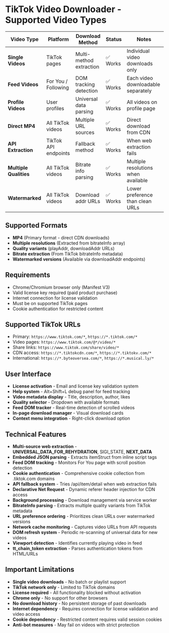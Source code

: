 # TikTok Video Downloader - Supported Video Types

| Video Type             | Platform                | Download Method         | Status     | Notes                              |
| ---------------------- | ----------------------- | ----------------------- | ---------- | ---------------------------------- |
| **Single Videos**      | TikTok pages            | Multi-method extraction | ✅ Works   | Individual video downloads only    |
| **Feed Videos**        | For You / Following     | DOM tracking detection  | ✅ Works   | Each video downloadable separately |
| **Profile Videos**     | User profiles           | Universal data parsing  | ✅ Works   | All videos on profile page         |
| **Direct MP4**         | All TikTok videos       | Multiple URL sources    | ✅ Works   | Direct download from CDN           |
| **API Extraction**     | TikTok API endpoints    | Fallback method         | ✅ Works   | When web extraction fails          |
| **Multiple Qualities** | All TikTok videos       | Bitrate info parsing    | ✅ Works   | Multiple resolutions when available|
| **Watermarked**        | All TikTok videos       | Download addr URLs      | ✅ Works   | Lower preference than clean URLs   |

## Supported Formats

- **MP4** (Primary format - direct CDN downloads)
- **Multiple resolutions** (Extracted from bitrateInfo array)
- **Quality variants** (playAddr, downloadAddr URLs)
- **Bitrate extraction** (From TikTok bitrateInfo metadata)
- **Watermarked versions** (Available via downloadAddr endpoints)

## Requirements

- Chrome/Chromium browser only (Manifest V3)
- Valid license key required (paid product purchase)
- Internet connection for license validation
- Must be on supported TikTok pages
- Cookie authentication for restricted content

## Supported TikTok URLs

- Primary: `https://www.tiktok.com/*`, `https://*.tiktok.com/*`
- Video pages: `https://www.tiktok.com/@*/video/*`
- Share links: `https://www.tiktok.com/share/video/*`
- CDN access: `https://*.tiktokcdn.com/*`, `https://*.tiktokv.com/*`
- International: `https://*.byteoversea.com/*`, `https://*.musical.ly/*`

## User Interface

- **License activation** - Email and license key validation system
- **Help system** - Alt+Shift+L debug panel for feed tracking
- **Video metadata display** - Title, description, author, likes
- **Quality selector** - Dropdown with available formats
- **Feed DOM tracker** - Real-time detection of scrolled videos
- **In-page download manager** - Visual download cards
- **Context menu integration** - Right-click download option

## Technical Features

- **Multi-source web extraction** - __UNIVERSAL_DATA_FOR_REHYDRATION__, SIGI_STATE, __NEXT_DATA__
- **Embedded JSON parsing** - Extracts itemStruct from inline script tags
- **Feed DOM tracking** - Monitors For You page with scroll position detection
- **Cookie authentication** - Comprehensive cookie collection from .tiktok.com domains
- **API fallback system** - Tries /api/item/detail when web extraction fails
- **Declarative Net Request** - Dynamic referer header injection for CDN access
- **Background processing** - Download management via service worker
- **BitrateInfo parsing** - Extracts multiple quality variants from TikTok metadata
- **URL preference ordering** - Prioritizes clean URLs over watermarked versions
- **Network cache monitoring** - Captures video URLs from API requests
- **DOM refresh system** - Periodic re-scanning of universal data for new videos
- **Viewport detection** - Identifies currently playing video in feed
- **tt_chain_token extraction** - Parses authentication tokens from HTML/URLs

## Important Limitations

- **Single video downloads** - No batch or playlist support
- **TikTok network only** - Limited to TikTok domains
- **License required** - All functionality blocked without activation
- **Chrome only** - No support for other browsers
- **No download history** - No persistent storage of past downloads
- **Internet dependency** - Requires connection for license validation and video access
- **Cookie dependency** - Restricted content requires valid session cookies
- **Anti-bot measures** - May fail on videos with strict protection
